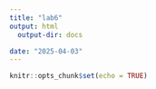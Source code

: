 ```yaml
---
title: "lab6"
output: html
  output-dir: docs

date: "2025-04-03"
---
```


```r
knitr::opts_chunk$set(echo = TRUE)
```

